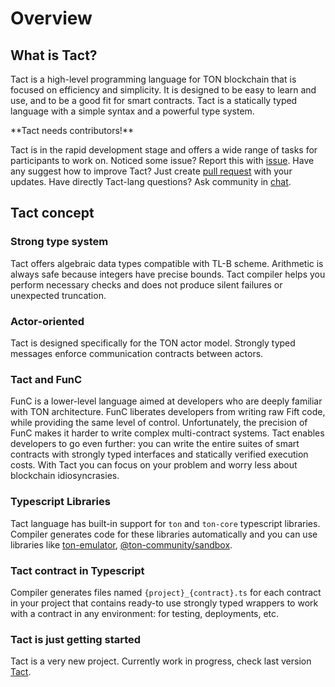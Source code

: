 
# Overview

## What is Tact?

Tact is a high-level programming language for TON blockchain that is focused on efficiency and simplicity. It is designed to be easy to learn and use, and to be a good fit for smart contracts. Tact is a statically typed language with a simple syntax and a powerful type system.



<Callout type="info" emoji="👀">
**Tact needs contributors!**

Tact is in the rapid development stage and offers a wide range of tasks for participants to work on. Noticed some issue? Report this with [issue](https://github.com/ton-core/tact/issues). Have any suggest how to improve Tact?
Just create [pull request](https://github.com/ton-core/tact/pulls) with your updates. Have directly Tact-lang questions? Ask community in [chat](https://t.me/tactlang).
</Callout>






## Tact concept
### Strong type system
Tact offers algebraic data types compatible with TL-B scheme. Arithmetic is always safe because integers have precise bounds. Tact compiler helps you perform necessary checks and does not produce silent failures or unexpected truncation.

### Actor-oriented
Tact is designed specifically for the TON actor model. Strongly typed messages enforce communication contracts between actors.

### Tact and FunC
FunC is a lower-level language aimed at developers who are deeply familiar with TON architecture. FunC liberates developers from writing raw Fift code, while providing the same level of control. Unfortunately, the precision of FunC makes it harder to write complex multi-contract systems.
Tact enables developers to go even further: you can write the entire suites of smart contracts with strongly typed interfaces and statically verified execution costs. With Tact you can focus on your problem and worry less about blockchain idiosyncrasies.

### Typescript Libraries

Tact language has built-in support for `ton` and `ton-core` typescript libraries. Compiler generates code for these libraries automatically and you can use libraries like [ton-emulator](https://github.com/ton-community/ton-emulator), [@ton-community/sandbox](https://github.com/ton-community/sandbox).

### Tact contract in Typescript

Compiler generates files named `{project}_{contract}.ts` for each contract in your project that contains ready-to use strongly typed wrappers to work with a contract in any environment: for testing, deployments, etc.

### Tact is just getting started
Tact is a very new project. Currently work in progress, check last version [Tact](https://github.com/ton-core/tact).


